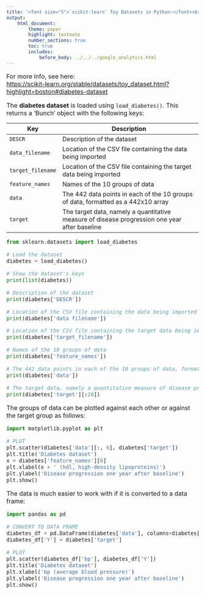 ```yaml
---
title: '<font size="5">`scikit-learn` Toy Datasets in Python:</font><br>Diabetes dataset'
output:
    html_document:
        theme: paper
        highlight: textmate
        number_sections: true
        toc: true
        includes:
            before_body: ../../../google_analytics.html
---
```


<font size="3">

For more info, see here:  
[https://scikit-learn.org/stable/datasets/toy_dataset.html?highlight=boston#diabetes-dataset](https://scikit-learn.org/stable/datasets/toy_dataset.html?highlight=boston#diabetes-dataset){target="_blank"}

The **diabetes dataset** is loaded using `load_diabetes()`. This
returns a 'Bunch' object with the following keys:

| Key | Description |
|-----|-------------------------------------------------------------|
| `DESCR` | Description of the dataset |
| `data_filename` | Location of the CSV file containing the data being imported |
| `target_filename` | Location of the CSV file containing the target data being imported |
| `feature_names` | Names of the 10 groups of data |
| `data` | The 442 data points in each of the 10 groups of data, formatted as a 442x10 array |
| `target` | The target data, namely a quantitative measure of disease progression one year after baseline |

```python
from sklearn.datasets import load_diabetes

# Load the dataset
diabetes = load_diabetes()

# Show the dataset's keys
print(list(diabetes))
```

```python
# Description of the dataset
print(diabetes['DESCR'])
```

```python
# Location of the CSV file containing the data being imported
print(diabetes['data_filename'])
```

```python
# Location of the CSV file containing the target data being imported
print(diabetes['target_filename'])
```

```python
# Names of the 10 groups of data
print(diabetes['feature_names'])
```

```python
# The 442 data points in each of the 10 groups of data, formatted as a 442x10 array
print(diabetes['data'])
```

```python
# The target data, namely a quantitative measure of disease progression one year after baseline
print(diabetes['target'][:20])
```

The groups of data can be plotted against each other or against the target
group as follows:

```python
import matplotlib.pyplot as plt

# PLOT
plt.scatter(diabetes['data'][:, 6], diabetes['target'])
plt.title('Diabetes dataset')
x = diabetes['feature_names'][6]
plt.xlabel(x + ' (hdl, high-density lipoproteins)')
plt.ylabel('Disease progression one year after baseline')
plt.show()
```

The data is much easier to work with if it is converted to a data frame:

```python
import pandas as pd

# CONVERT TO DATA FRAME
diabetes_df = pd.DataFrame(diabetes['data'], columns=diabetes['feature_names'])
diabetes_df['Y'] = diabetes['target']

# PLOT
plt.scatter(diabetes_df['bp'], diabetes_df['Y'])
plt.title('Diabetes dataset')
plt.xlabel('bp (average blood pressure)')
plt.ylabel('Disease progression one year after baseline')
plt.show()
```

</font>
